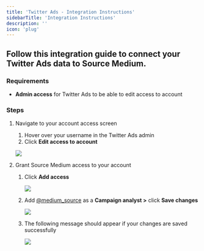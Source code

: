 ```yaml
---
title: 'Twitter Ads - Integration Instructions'
sidebarTitle: 'Integration Instructions'
description: ''
icon: 'plug'
---
```


## Follow this integration guide to connect your Twitter Ads data to Source Medium.

### Requirements

- **Admin access** for Twitter Ads to be able to edit access to account

### Steps

1. Navigate to your account access screen
    1. Hover over your username in the Twitter Ads admin
    2. Click **Edit access to account**
    
    ![](/images/article-imgs/twitter-integration/Untitled.png)
    
2. Grant Source Medium access to your account
    1. Click **Add access**
        
        ![](/images/article-imgs/twitter-integration/Untitled1.png)
        
    2. Add [@medium_source](http://twitter.com/medium_source) as a **Campaign analyst >** click **Save changes**
        
        ![](/images/article-imgs/twitter-integration/Untitled2.png)
        
    3. The following message should appear if your changes are saved successfully
        
        ![](/images/article-imgs/twitter-integration/Untitled3.png)